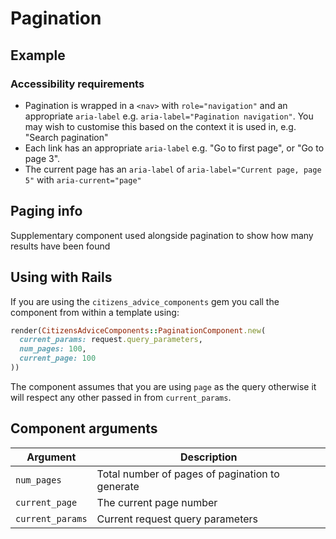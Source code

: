 
# Pagination

## Example

<Preview>
  <Story id="components-pagination--example" />
</Preview>

### Accessibility requirements

- Pagination is wrapped in a `<nav>` with `role="navigation"` and an appropriate `aria-label` e.g. `aria-label="Pagination navigation"`. You may wish to customise this based on the context it is used in, e.g. "Search pagination"
- Each link has an appropriate `aria-label` e.g. "Go to first page", or "Go to page 3".
- The current page has an `aria-label` of `aria-label="Current page, page 5"` with `aria-current="page"`

## Paging info

Supplementary component used alongside pagination to show how many results have been found

<Preview>
  <Story id="components-pagination--paging-info" />
</Preview>

## Using with Rails

If you are using the `citizens_advice_components` gem you call the component from within a template using:

```rb
render(CitizensAdviceComponents::PaginationComponent.new(
  current_params: request.query_parameters,
  num_pages: 100,
  current_page: 100
))
```

The component assumes that you are using `page` as the query otherwise it will respect any other passed in from `current_params`.

## Component arguments

| Argument         | Description                                     |
| ---------------- | ----------------------------------------------- |
| `num_pages`      | Total number of pages of pagination to generate |
| `current_page`   | The current page number                         |
| `current_params` | Current request query parameters                |

